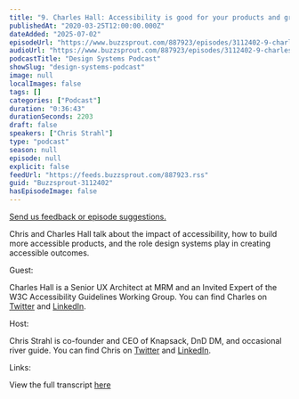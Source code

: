 ```yaml
---
title: "9. Charles Hall: Accessibility is good for your products and great for your business"
publishedAt: "2020-03-25T12:00:00.000Z"
dateAdded: "2025-07-02"
episodeUrl: "https://www.buzzsprout.com/887923/episodes/3112402-9-charles-hall-accessibility-is-good-for-your-products-and-great-for-your-business.mp3"
audioUrl: "https://www.buzzsprout.com/887923/episodes/3112402-9-charles-hall-accessibility-is-good-for-your-products-and-great-for-your-business.mp3"
podcastTitle: "Design Systems Podcast"
showSlug: "design-systems-podcast"
image: null
localImages: false
tags: []
categories: ["Podcast"]
duration: "0:36:43"
durationSeconds: 2203
draft: false
speakers: ["Chris Strahl"]
type: "podcast"
season: null
episode: null
explicit: false
feedUrl: "https://feeds.buzzsprout.com/887923.rss"
guid: "Buzzsprout-3112402"
hasEpisodeImage: false
---
```

[Send us feedback or episode suggestions.](https://www.buzzsprout.com/twilio/text_messages/887923/open_sms)

Chris and Charles Hall talk about the impact of accessibility, how to build more accessible products, and the role design systems play in creating accessible outcomes.  
  
Guest:  
  
Charles Hall is a Senior UX Architect at MRM and an Invited Expert of the W3C Accessibility Guidelines Working Group. You can find Charles on [Twitter](https://twitter.com/hall_media) and [LinkedIn](https://www.linkedin.com/in/hallcharles/).  
  
Host:  
  
Chris Strahl is co-founder and CEO of Knapsack, DnD DM, and occasional river guide. You can find Chris on [Twitter](https://twitter.com/chrisstrahl) and [LinkedIn](https://www.linkedin.com/in/chrisstrahl/).  
  
Links:  
  
View the full transcript [here](https://docs.google.com/document/d/10zGFNROzYprVZxHhAGd2sG1dKORfR9G7s2u3T0dYMu0/edit?usp=sharing)
